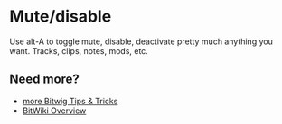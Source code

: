 # Mute/disable

Use alt-A to toggle mute, disable, deactivate pretty much anything you want. Tracks, clips, notes, mods, etc.

## Need more?
* [more Bitwig Tips & Tricks](/wiki/tips-tricks)
* [BitWiki Overview](/wiki/)
